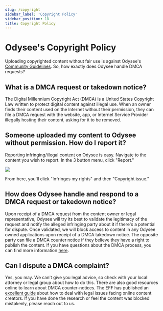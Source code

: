 ---
slug: /copyright
sidebar_label: 'Copyright Policy'
sidebar_position: 18
title: Copyright Policy
---

# Odysee's Copyright Policy

Uploading copyrighted content without fair use is against Odysee's [Community Guidelines](https://help.odysee.tv/communityguidelines). So, how exactly does Odysee handle DMCA requests?

## What is a DMCA request or takedown notice?
The Digital Millennium Copyright Act (DMCA) is a United States Copyright Law written to protect digital content against illegal use. When an owner finds their content used on the Internet without their permission, they can file a DMCA request with the website, app, or Internet Service Provider illegally hosting their content, asking for it to be removed.

## Someone uploaded my content to Odysee without permission. How do I report it?
Reporting infringing/illegal content on Odysee is easy. Navigate to the content you wish to report. In the 3 button menu, click "Report."

![](https://i.imgur.com/aohcHVG.png)

From here, you'll click "Infringes my rights" and then "Copyright issue."

## How does Odysee handle and respond to a DMCA request or takedown notice?
Upon receipt of a DMCA request from the content owner or legal representative, Odysee will try its best to validate the legitimacy of the request and notify the alleged infringing party about it if there's a potential for dispute. Once validated, we will block access to content in any Odysee owned applications upon receipt of a DMCA takedown notice. The opposite party can file a DMCA counter notice if they believe they have a right to publish the content. If you have questions about the DMCA process, you can find more information [here](https://www.dmca.com/faq/What-is-a-DMCA-Takedown?_ga=2.159224446.539423696.1634061780-1382771933.1616852399).

## Can I dispute a DMCA complaint?
Yes, you may. We can't give you legal advice, so check with your local attorney or legal group about how to do this. There are also good resources online to learn about DMCA counter-notices. The EFF has published an [excellent guide](https://www.eff.org/issues/intellectual-property/guide-to-youtube-removals?_ga=2.164141691.539423696.1634061780-1382771933.1616852399) about how to deal with legal issues facing online content creators. If you have done the research or feel the content was blocked mistakenly, please reach out to us.